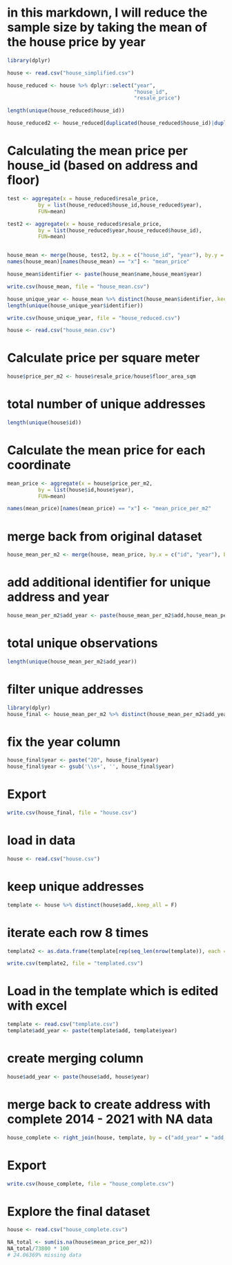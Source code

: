 # in this markdown, I will reduce the sample size by taking the mean of the house price by year

```r
library(dplyr)
```

```r
house <- read.csv("house_simplified.csv")
```

```r
house_reduced <- house %>% dplyr::select("year",
                                         "house_id",
                                         "resale_price")
```

```r
length(unique(house_reduced$house_id))
```

```r
house_reduced2 <- house_reduced[duplicated(house_reduced$house_id)|duplicated(house_reduced$house_id, fromLast = TRUE),]


```
# Calculating the mean price per house_id (based on address and floor)
```r

test <- aggregate(x = house_reduced$resale_price,
          by = list(house_reduced$house_id,house_reduced$year),
          FUN=mean)

test2 <- aggregate(x = house_reduced$resale_price,
          by = list(house_reduced$year,house_reduced$house_id),
          FUN=mean)


house_mean <- merge(house, test2, by.x = c("house_id", "year"), by.y = c("Group.2", "Group.1"))
names(house_mean)[names(house_mean) == "x"] <- "mean_price"

house_mean$identifier <- paste(house_mean$name,house_mean$year)
```

```r
write.csv(house_mean, file = "house_mean.csv")
```

```r
house_unique_year <- house_mean %>% distinct(house_mean$identifier,.keep_all = T)
length(unique(house_unique_year$identifier))
```
```r
write.csv(house_unique_year, file = "house_reduced.csv")
```

```r
house <- read.csv("house_mean.csv")
```

# Calculate price per square meter 
```r
house$price_per_m2 <- house$resale_price/house$floor_area_sqm
```

# total number of unique addresses
```r
length(unique(house$id))
```

# Calculate the mean price for each coordinate
```r
mean_price <- aggregate(x = house$price_per_m2,
          by = list(house$id,house$year),
          FUN=mean)

names(mean_price)[names(mean_price) == "x"] <- "mean_price_per_m2"
```

# merge back from original dataset
```r
house_mean_per_m2 <- merge(house, mean_price, by.x = c("id", "year"), by.y = c("Group.1", "Group.2"))
```

# add additional identifier for unique address and year
```r
house_mean_per_m2$add_year <- paste(house_mean_per_m2$add,house_mean_per_m2$year)
```

# total unique observations
```r
length(unique(house_mean_per_m2$add_year))
```
# filter unique addresses
```r
library(dplyr)
house_final <- house_mean_per_m2 %>% distinct(house_mean_per_m2$add_year,.keep_all = T)
```

# fix the year column
```r
house_final$year <- paste("20", house_final$year)
house_final$year <- gsub('\\s+', '', house_final$year)
```

# Export
```r
write.csv(house_final, file = "house.csv")
```


# load in data
```r
house <- read.csv("house.csv")
```

# keep unique addresses
```r
template <- house %>% distinct(house$add,.keep_all = F)
```

# iterate each row 8 times
```r
template2 <- as.data.frame(template[rep(seq_len(nrow(template)), each = 8), ])
```

```r
write.csv(template2, file = "templated.csv")
```

# Load in the template which is edited with excel
```r
template <- read.csv("template.csv")
template$add_year <- paste(template$add, template$year)
```

# create merging column
```r
house$add_year <- paste(house$add, house$year)
```

# merge back to create address with complete 2014 - 2021 with NA data
```r
house_complete <- right_join(house, template, by = c("add_year" = "add_year"))
```
# Export
```r
write.csv(house_complete, file = "house_complete.csv")
```


# Explore the final dataset 
```r
house <- read.csv("house_complete.csv")

NA_total <- sum(is.na(house$mean_price_per_m2))
NA_total/73800 * 100
# 24.06369% missing data
```







